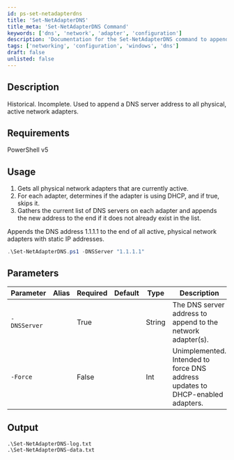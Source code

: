 ```yaml
---
id: ps-set-netadapterdns
title: 'Set-NetAdapterDNS'
title_meta: 'Set-NetAdapterDNS Command'
keywords: ['dns', 'network', 'adapter', 'configuration']
description: 'Documentation for the Set-NetAdapterDNS command to append a DNS server address to all physical, active network adapters.'
tags: ['networking', 'configuration', 'windows', 'dns']
draft: false
unlisted: false
---
```


## Description
Historical. Incomplete. Used to append a DNS server address to all physical, active network adapters.

## Requirements
PowerShell v5

## Usage
1. Gets all physical network adapters that are currently active.
2. For each adapter, determines if the adapter is using DHCP, and if true, skips it.
3. Gathers the current list of DNS servers on each adapter and appends the new address to the end if it does not already exist in the list.


Appends the DNS address 1.1.1.1 to the end of all active, physical network adapters with static IP addresses.

```powershell
.\Set-NetAdapterDNS.ps1 -DNSServer "1.1.1.1"
```

## Parameters
| Parameter         | Alias | Required  | Default   | Type      | Description                               |
| ----------------- | ----- | --------- | --------- | --------- | ----------------------------------------- |
| `-DNSServer`      |       | True      |           | String    | The DNS server address to append to the network adapter(s).|
| `-Force`          |       | False     |           | Int       | Unimplemented. Intended to force DNS address updates to DHCP-enabled adapters. |
## Output
    .\Set-NetAdapterDNS-log.txt
    .\Set-NetAdapterDNS-data.txt









